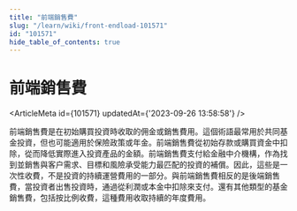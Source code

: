 ```yaml
---
title: "前端銷售費"
slug: "/learn/wiki/front-endload-101571"
id: "101571"
hide_table_of_contents: true
---
```



# 前端銷售費

<ArticleMeta id={101571} updatedAt={'2023-09-26 13:58:58'} />
<div className='border-solid border-b border-t-0 my-4 border-[var(--ifm-color-gray-300)]' />

前端銷售費是在初始購買投資時收取的佣金或銷售費用。這個術語最常用於共同基金投資，但也可能適用於保險政策或年金。前端銷售費從初始存款或購買資金中扣除，從而降低實際進入投資產品的金額。前端銷售費支付給金融中介機構，作為找到並銷售與客户需求、目標和風險承受能力最匹配的投資的補償。因此，這些是一次性收費，不是投資的持續運營費用的一部分。與前端銷售費相反的是後端銷售費，當投資者出售投資時，通過從利潤或本金中扣除來支付。還有其他類型的基金銷售費，包括按比例收費，這種費用收取持續的年度費用。
